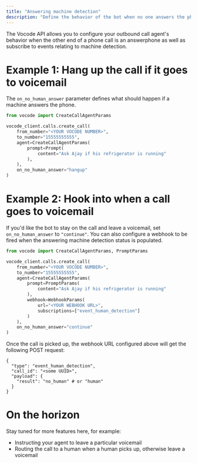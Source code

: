 ```yaml
---
title: "Answering machine detection"
description: "Define the behavior of the bot when no one answers the phone"
---
```


The Vocode API allows you to configure your outbound call agent's behavior when the other end of a
phone call is an answerphone as well as subscribe to events relating to machine detection.

# Example 1: Hang up the call if it goes to voicemail

The `on_no_human_answer` parameter defines what should happen if a machine answers the phone.

```python
from vocode import CreateCallAgentParams

vocode_client.calls.create_call(
    from_number="<YOUR VOCODE NUMBER>",
    to_number="15555555555",
    agent=CreateCallAgentParams(
        prompt=Prompt(
            content="Ask Ajay if his refrigerator is running"
        ),
    ),
    on_no_human_answer="hangup"
)
```

# Example 2: Hook into when a call goes to voicemail

If you'd like the bot to stay on the call and leave a voicemail, set `on_no_human_answer` to `"continue"`. You can
also configure a webhook to be fired when the answering machine detection status is populated.

```python
from vocode import CreateCallAgentParams, PromptParams

vocode_client.calls.create_call(
    from_number="<YOUR VOCODE NUMBER>",
    to_number="15555555555",
    agent=CreateCallAgentParams(
        prompt=PromptParams(
            content="Ask Ajay if his refrigerator is running"
        ),
        webhook=WebhookParams(
            url="<YOUR WEBHOOK URL>",
            subscriptions=["event_human_detection"]
        )
    ),
    on_no_human_answer="continue"
)
```

Once the call is picked up, the webhook URL configured above will get the following POST request:

```
{
  "type": "event_human_detection",
  "call_id": "<some UUID>",
  "payload": {
    "result": "no_human" # or "human"
  }
}
```

# On the horizon

Stay tuned for more features here, for example:

- Instructing your agent to leave a particular voicemail
- Routing the call to a human when a human picks up, otherwise leave a voicemail
